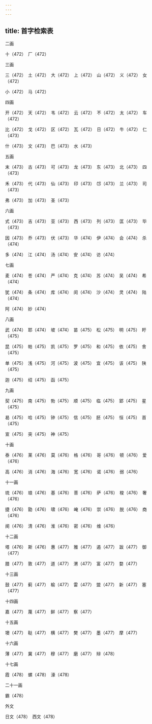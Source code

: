 ```yaml
---
---
---
```

title: 首字检索表
---




二画

十（472）　厂（472）

三画

三（472）　土（472）　大（472）　上（472）　山（472）　义（472）　女（472）

小（472）　马（472）

四画

开（472）　天（472）　韦（472）　云（472）　不（472）　太（472）　车（472）

比（472）　戈（472）　区（472）　瓦（472）　日（472）　牛（472）　仁（473）

什（473）　文（473）　巴（473）　水（473）

五画

末（473）　古（473）　可（473）　龙（473）　东（473）　北（473）　四（473）

禾（473）　代（473）　仙（473）　印（473）　邙（473）　兰（473）　司（473）

弗（473）　加（473）　圣（473）

六画

式（473）　吉（473）　亚（473）　西（473）　列（473）　匡（473）　毕（473）

因（473）　乔（473）　伏（473）　华（474）　伊（474）　会（474）　杀（474）

多（474）　江（474）　汤（474）　安（474）　访（474）

七画

麦（474）　苍（474）　严（474）　克（474）　苏（474）　吴（474）　希（474）

犹（474）　条（474）　库（474）　闵（474）　沙（474）　灵（474）　陆（474）

阿（474）　妙（474）

八画

武（474）　耶（474）　坡（474）　苗（475）　松（475）　明（475）　盱（475）

昆（475）　帕（475）　凯（475）　罗（475）　和（475）　依（475）　舍（475）

单（475）　浅（475）　河（475）　波（475）　宜（475）　该（475）　陕（475）

迦（475）　绍（475）　函（475）

九画

契（475）　南（475）　勃（475）　顺（475）　临（475）　郢（475）　星（475）

曷（475）　哈（475）　钟（475）　信（475）　胚（475）　恒（475）　首（475）

宣（475）　突（475）　神（475）

十画

泰（476）　莱（476）　莫（476）　格（476）　哥（476）　顿（476）　爱（476）

高（476）　消（476）　海（476）　宽（476）　诺（476）　弱（476）

十一画

琉（476）　琅（476）　基（476）　菩（476）　萨（476）　梭（476）　奢（476）

捷（476）　勖（476）　啸（476）　崦（476）　崇（476）　脱（476）　商（476）

阌（476）　清（476）　淮（476）　密（476）　维（476）

十二画

塔（476）　斯（476）　惠（477）　雅（477）　遏（477）　跋（477）　御（477）

腊（477）　敦（477）　道（477）　渭（477）　富（477）　婺（477）

十三画

鼓（477）　蓟（477）　榆（477）　雷（477）　盟（477）　新（477）　塞（477）

十四画

嘉（477）　蔑（477）　鲜（477）　察（477）

十五画

墺（477）　鞑（477）　横（477）　樊（477）　墨（477）　摩（477）

十六画

薄（477）　冀（477）　穆（477）　磨（477）　辩（478）

十七画

霞（478）　螺（478）　濠（478）

二十一画

霸（478）

外文

日文（478）　西文（478）